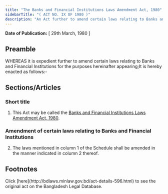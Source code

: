 ```yaml
---
title: "The Banks and Financial Institutions Laws Amendment Act, 1980"
sidebarTitle: "( ACT NO. IX OF 1980 )"
description: "An Act further to amend certain laws relating to Banks and Financial Institutions."
---
```


**Date of Publication:** [ 29th March, 1980 ]

## Preamble

WHEREAS it is expedient further to amend certain laws relating to Banks and Financial Institutions for the purposes hereinafter appearing;It is hereby enacted as follows:-

## Sections/Articles

### Short title

1. This Act may be called the [Banks and Financial Institutions Laws Amendment Act, 1980](/act-596.html "Banks and Financial Institutions Laws Amendment Act, 1980").

### Amendment of certain laws relating to Banks and Financial Institutions

2. The laws mentioned in column 1 of the Schedule shall be amended in the manner indicated in column 2 thereof.

## Footnotes

<Note>
  Click [here](http://bdlaws.minlaw.gov.bd/act-details-596.html) to see the original act on the Bangladesh Legal Database.
</Note>
